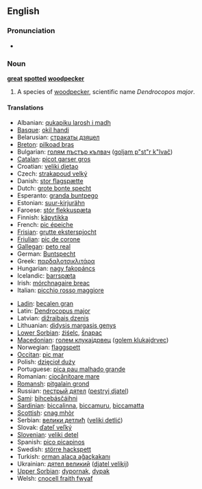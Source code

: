 ==English==

===Pronunciation===
*{{IPA|/'gɻeɪt'spɒtəd'wʊdpɛkeɻ/}}

===Noun===
'''[[great]] [[spot]]ted [[woodpecker]]'''

# A species of [[woodpecker]], scientific name ''Dendrocopos major''.

====Translations====
{{trans-top|Bird}}
*Albanian: [[qukapiku larosh i madh]]
*[[Basque]]: [[okil handi]]
*Belarusian: [[стракаты дзяцел]]
*[[Breton]]: [[pilkoad bras]]
*Bulgarian: [[голям пъстър кълвач]] ([[goljam p"st"r k"lvač]])
*[[Catalan]]: [[picot garser gros]]
*Croatian: [[veliki djetao]]
*Czech: [[strakapoud velký]]
*Danish: [[stor flagspætte]]
*Dutch: [[grote bonte specht]] {{m}}
*Esperanto: [[granda buntpego]]
*Estonian: [[suur-kirjurähn]]
*Faroese: [[stór flekkuspæta]]
*Finnish: [[käpytikka]]
*French: [[pic épeiche]] '' ''
*[[Frisian]]: [[grutte eksterspjocht]]
*[[Friulian]]: [[pic de corone]]
*[[Gallegan]]: [[peto real]]
*German: [[Buntspecht]] {{m}}
*Greek: [[παρδαλοτσικλιτάρα]] '' ''
*Hungarian: [[nagy fakopáncs]]
*Icelandic: [[barrspæta]]
*Irish: [[mórchnagaire breac]]
*Italian: [[picchio rosso maggiore]] '' ''
{{trans-mid}}
*[[Ladin]]: [[becalen gran]]
*Latin: [[Dendrocopus major]] '' ''
*Latvian: [[dižraibais dzenis]]
*Lithuanian: [[didysis margasis genys]]
*[[Lower Sorbian]]: [[źiśelc]], [[šnapac]]
*[[Macedonian]]: [[голем клукаjдрвец]] ([[golem klukajdrvec]])
*Norwegian: [[flaggspett]]
*[[Occitan]]: [[pic mar]]
*Polish: [[dzięcioł duży]] '' ''
*Portuguese: [[pica pau malhado grande]]
*Romanian: [[ciocănitoare mare]]
*[[Romansh]]: [[pitgalain grond]]
*Russian: [[пестрый дятел]] ([[pestryj djatel]]) '' ''
*[[Sami]]: [[bihcebásčáihni]]
*[[Sardinian]]: [[biccalinna]], [[biccamuru]], [[biccamatta]]
*[[Scottish]]: [[cnag mhòr]]
*Serbian: [[велики детлић]] ([[veliki detlić]])
*Slovak: [[ďateľ veľký]]
*[[Slovenian]]: [[veliki detel]]
*Spanish: [[pico picapinos]] '' ''
*Swedish: [[större hackspett]]
*Turkish: [[orman alaca ağaçkakanı]]
*Ukrainian: [[дятел великий]] ([[djatel velikij]])
*[[Upper Sorbian]]: [[dypornak]], [[dypak]]
*Welsh: [[cnocell fraith fwyaf]]
{{trans-bottom}}